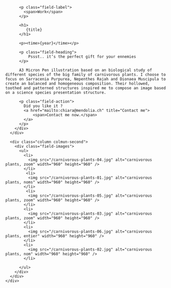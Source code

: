 

<Layout class="work" title={title}>
  <main class="region-content work">
    <div class="region">
      <div class="column column-first">
        <div class="field-body">

          <p class="field-label">
            <span>Work</span>
          </p>

          <h1>
             {title}
          </h1>

          <p><time>{year}</time></p>

          <p class="field-heading">
              Pssst.. it’s the perfect gift for your ennemies
          </p>

          A3 Micron Pen illustration based on an biological study of different species of the big family of carnivorous plants. I choose to focus on Sarracenia Purpurea, Nepenthes Rajah and Dionaea Muscipula to create an balanced and homogeneous composition. Their hollowed, toothed and patterned structures inspired me to compose an image based on a science species presentation structure.

          <p class="field-action">
            Did you like it ?
            <a href="mailto:chiara@mendolia.ch" title="Contact me">
                <span>Contact me now.</span>
            </a>
          </p>
        </div>
      </div>

      <div class="column colmun-second">
        <div class="field-images">
          <ul>
            <li>
              <img src="/carnivorous-plants-04.jpg" alt="carnivorous plants, zoom" width="960" height="960" />
            </li>
             <li>
              <img src="/carnivorous-plants-01.jpg" alt="carnivorous plants, noms" width="960" height="960" />
            </li>
             <li>
              <img src="/carnivorous-plants-05.jpg" alt="carnivorous plants, zoom" width="960" height="960" />
            </li>
            <li>
              <img src="/carnivorous-plants-03.jpg" alt="carnivorous plants, zoom" width="960" height="960" />
            </li>
            <li>
              <img src="/carnivorous-plants-06.jpg" alt="carnivorous plants, entier" width="960" height="960" />
            </li>
            <li>
              <img src="/carnivorous-plants-02.jpg" alt="carnivorous plants, nom" width="960" height="960" />
            </li>

          </ul>
        </div>
      </div>
    </div>

  </main>
</Layout>
